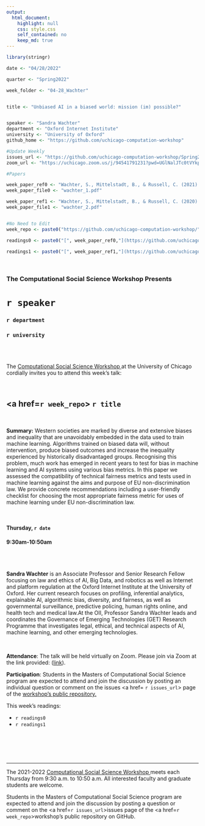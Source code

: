 ```yaml
---
output:
  html_document:
    highlight: null
    css: style.css
    self_contained: no
    keep_md: true
---
```


```r
library(stringr)

date <- "04/28/2022"

quarter <- "Spring2022"

week_folder <- "04-28_Wachter"


title <- "Unbiased AI in a biased world: mission (im) possible?"


speaker <- "Sandra Wachter"
department <- "Oxford Internet Institute"
university <- "University of Oxford"
github_home <- "https://github.com/uchicago-computation-workshop"

#Update Weekly
issues_url <- "https://github.com/uchicago-computation-workshop/Spring2022/issues/5"
zoom_url <- "https://uchicago.zoom.us/j/94541791231?pwd=UGlNalJTc0tVYkpwWTZSM1d0bld0QT09"

#Papers

week_paper_ref0 <- "Wachter, S., Mittelstadt, B., & Russell, C. (2021). Why fairness cannot be automated: Bridging the gap between EU non-discrimination law and AI. Computer Law & Security Review, 41, 105567."
week_paper_file0 <- "wachter_1.pdf"

week_paper_ref1 <- "Wachter, S., Mittelstadt, B., & Russell, C. (2020). Bias preservation in machine learning: the legality of fairness metrics under EU non-discrimination law. W. Va. L. Rev., 123, 735."
week_paper_file1 <- "wachter_2.pdf"


#No Need to Edit
week_repo <- paste0("https://github.com/uchicago-computation-workshop/",quarter,"/tree/master/",week_folder)

readings0 <- paste0("[", week_paper_ref0,"](https://github.com/uchicago-computation-workshop/",quarter,"/blob/master/", week_folder,"/",week_paper_file0,")")

readings1 <- paste0("[", week_paper_ref1,"](https://github.com/uchicago-computation-workshop/",quarter,"/blob/master/", week_folder,"/",week_paper_file1,")")

```



<br>

<h3 class=pfblock-header> The Computational Social Science Workshop Presents </h3>

<h1 class=pfblock-header3> `r speaker`</h1>
<h3 class=pfblock-header3> `r department` </h3>
<h3 class=pfblock-header3> `r university` </h3>

<br><br>



<p class=pfblock-header3>The <a href="https://macss.uchicago.edu/content/computation-workshop"> Computational Social Science Workshop </a> at the University of Chicago cordially invites you to attend this week's talk:</p>



<br>

<div class=pfblock-header3>
<h2 class=pfblock-header>
  <a href=`r week_repo`> `r title` </a>
</h2>

<br>
</div>



<p class=footertext2>

**Summary:** Western societies are marked by diverse and extensive biases and inequality that are unavoidably embedded in the data used to train machine learning. Algorithms trained on biased data will, without intervention, produce biased outcomes  and increase the inequality experienced by historically disadvantaged groups. Recognising this problem, much work has emerged in recent years to test for bias in machine learning and AI systems using various bias metrics. In this paper we assessed the compatibility of technical fairness metrics and tests used in machine learning against the aims and purpose of EU non-discrimination law.  We provide concrete recommendations including a user-friendly checklist for choosing the most appropriate fairness metric for uses of machine learning under EU non-discrimination law.

</p>

<br>

<h4 class=pfblock-header3> Thursday, `r date` </h4>
<h4 class=pfblock-header3> 9:30am-10:50am </h4>

<br><br>

<p class=footertext2>

**Sandra Wachter** is an Associate Professor and Senior Research Fellow focusing on law and ethics of AI, Big Data, and robotics as well as Internet and platform regulation at the Oxford Internet Institute at the University of Oxford. Her current research focuses on profiling, inferential analytics, explainable AI, algorithmic bias, diversity, and fairness, as well as governmental surveillance, predictive policing, human rights online, and health tech and medical law.At the OII, Professor Sandra Wachter leads and coordinates the Governance of Emerging Technologies (GET) Research Programme that investigates legal, ethical, and technical aspects of AI, machine learning, and other emerging technologies.


</p>

<br>

<p class=footertext2>

**Attendance**: The talk will be held virtually on Zoom. Please join via Zoom at the link provided: ([link](`r zoom_url`)).

</p>

<p class=footertext2>

**Participation**: Students in the Masters of Computational Social Science program are expected to attend and join the discussion by posting an individual question or comment on the issues <a href= `r issues_url`> page </a> of the <a href="https://github.com/uchicago-computation-workshop"> workshop's public repository.</a>

This week's readings:

- `r readings0`
- `r readings1`

<br>

<br><br>

---

<p class=footertext> The 2021-2022 <a href="https://macss.uchicago.edu/content/computation-workshop"> Computational Social Science Workshop </a> meets each Thursday from 9:30 a.m. to 10:50 a.m. All interested faculty and graduate students are welcome.</p>



<p class=footertext>Students in the Masters of Computational Social Science program are expected to attend and join the discussion by posting a question or comment on the <a href=`r issues_url`>issues page</a> of the <a href=`r week_repo`>workshop's public repository on GitHub.</a></p>
